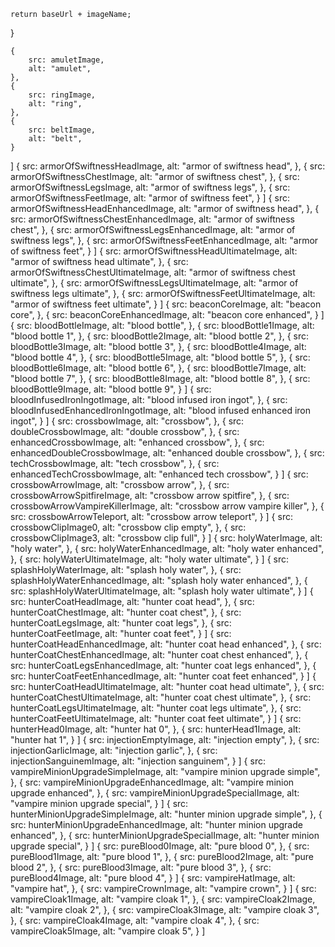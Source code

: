 

    return baseUrl + imageName;
}

    {
        src: amuletImage,
        alt: "amulet",
    },
    {
        src: ringImage,
        alt: "ring",
    },
    {
        src: beltImage,
        alt: "belt",
    }
]
    {
        src: armorOfSwiftnessHeadImage,
        alt: "armor of swiftness head",
    },
    {
        src: armorOfSwiftnessChestImage,
        alt: "armor of swiftness chest",
    },
    {
        src: armorOfSwiftnessLegsImage,
        alt: "armor of swiftness legs",
    },
    {
        src: armorOfSwiftnessFeetImage,
        alt: "armor of swiftness feet",
    }
]
    {
        src: armorOfSwiftnessHeadEnhancedImage,
        alt: "armor of swiftness head",
    },
    {
        src: armorOfSwiftnessChestEnhancedImage,
        alt: "armor of swiftness chest",
    },
    {
        src: armorOfSwiftnessLegsEnhancedImage,
        alt: "armor of swiftness legs",
    },
    {
        src: armorOfSwiftnessFeetEnhancedImage,
        alt: "armor of swiftness feet",
    }
]
    {
        src: armorOfSwiftnessHeadUltimateImage,
        alt: "armor of swiftness head ultimate",
    },
    {
        src: armorOfSwiftnessChestUltimateImage,
        alt: "armor of swiftness chest ultimate",
    },
    {
        src: armorOfSwiftnessLegsUltimateImage,
        alt: "armor of swiftness legs ultimate",
    },
    {
        src: armorOfSwiftnessFeetUltimateImage,
        alt: "armor of swiftness feet ultimate",
    }
    ]
{
        src: beaconCoreImage,
        alt: "beacon core",
    },
    {
        src: beaconCoreEnhancedImage,
        alt: "beacon core enhanced",
    }
]
    {
        src: bloodBottleImage,
        alt: "blood bottle",
    },
    {
        src: bloodBottle1Image,
        alt: "blood bottle 1",
    },
    {
        src: bloodBottle2Image,
        alt: "blood bottle 2",
    },
    {
        src: bloodBottle3Image,
        alt: "blood bottle 3",
    },
    {
        src: bloodBottle4Image,
        alt: "blood bottle 4",
    },
    {
        src: bloodBottle5Image,
        alt: "blood bottle 5",
    },
    {
        src: bloodBottle6Image,
        alt: "blood bottle 6",
    },
    {
        src: bloodBottle7Image,
        alt: "blood bottle 7",
    },
    {
        src: bloodBottle8Image,
        alt: "blood bottle 8",
    },
    {
        src: bloodBottle9Image,
        alt: "blood bottle 9",
    }
]
    {
        src: bloodInfusedIronIngotImage,
        alt: "blood infused iron ingot",
    },
    {
        src: bloodInfusedEnhancedIronIngotImage,
        alt: "blood infused enhanced iron ingot",
    }
]
    {
        src: crossbowImage,
        alt: "crossbow",
    },
    {
        src: doubleCrossbowImage,
        alt: "double crossbow",
    },
    {
        src: enhancedCrossbowImage,
        alt: "enhanced crossbow",
    },
    {
        src: enhancedDoubleCrossbowImage,
        alt: "enhanced double crossbow",
    },
    {
        src: techCrossbowImage,
        alt: "tech crossbow",
    },
    {
        src: enhancedTechCrossbowImage,
        alt: "enhanced tech crossbow",
    }
]
    {
        src: crossbowArrowImage,
        alt: "crossbow arrow",
    },
    {
        src: crossbowArrowSpitfireImage,
        alt: "crossbow arrow spitfire",
    },
    {
        src: crossbowArrowVampireKillerImage,
        alt: "crossbow arrow vampire killer",
    },
    {
        src: crossbowArrowTeleport,
        alt: "crossbow arrow teleport",
    }
]
    {
        src: crossbowClipImage0,
        alt: "crossbow clip empty",
    },
    {
        src: crossbowClipImage3,
        alt: "crossbow clip full",
    }
]
    {
        src: holyWaterImage,
        alt: "holy water",
    },
    {
        src: holyWaterEnhancedImage,
        alt: "holy water enhanced",
    },
    {
        src: holyWaterUltimateImage,
        alt: "holy water ultimate",
    }
]
    {
        src: splashHolyWaterImage,
        alt: "splash holy water",
    },
    {
        src: splashHolyWaterEnhancedImage,
        alt: "splash holy water enhanced",
    },
    {
        src: splashHolyWaterUltimateImage,
        alt: "splash holy water ultimate",
    }
]
    {
        src: hunterCoatHeadImage,
        alt: "hunter coat head",
    },
    {
        src: hunterCoatChestImage,
        alt: "hunter coat chest",
    },
    {
        src: hunterCoatLegsImage,
        alt: "hunter coat legs",
    },
    {
        src: hunterCoatFeetImage,
        alt: "hunter coat feet",
    }
]
    {
        src: hunterCoatHeadEnhancedImage,
        alt: "hunter coat head enhanced",
    },
    {
        src: hunterCoatChestEnhancedImage,
        alt: "hunter coat chest enhanced",
    },
    {
        src: hunterCoatLegsEnhancedImage,
        alt: "hunter coat legs enhanced",
    },
    {
        src: hunterCoatFeetEnhancedImage,
        alt: "hunter coat feet enhanced",
    }
]
    {
        src: hunterCoatHeadUltimateImage,
        alt: "hunter coat head ultimate",
    },
    {
        src: hunterCoatChestUltimateImage,
        alt: "hunter coat chest ultimate",
    },
    {
        src: hunterCoatLegsUltimateImage,
        alt: "hunter coat legs ultimate",
    },
    {
        src: hunterCoatFeetUltimateImage,
        alt: "hunter coat feet ultimate",
    }
]
    {
        src: hunterHead0Image,
        alt: "hunter hat 0",
    },
    {
        src: hunterHead1Image,
        alt: "hunter hat 1",
    }
]
    {
        src: injectionEmptyImage,
        alt: "injection empty",
    },
    {
        src: injectionGarlicImage,
        alt: "injection garlic",
    },
    {
        src: injectionSanguinemImage,
        alt: "injection sanguinem",
    }
]
    {
        src: vampireMinionUpgradeSimpleImage,
        alt: "vampire minion upgrade simple",
    },
    {
        src: vampireMinionUpgradeEnhancedImage,
        alt: "vampire minion upgrade enhanced",
    },
    {
        src: vampireMinionUpgradeSpecialImage,
        alt: "vampire minion upgrade special",
    }
]
    {
        src: hunterMinionUpgradeSimpleImage,
        alt: "hunter minion upgrade simple",
    },
    {
        src: hunterMinionUpgradeEnhancedImage,
        alt: "hunter minion upgrade enhanced",
    },
    {
        src: hunterMinionUpgradeSpecialImage,
        alt: "hunter minion upgrade special",
    }
]
    {
        src: pureBlood0Image,
        alt: "pure blood 0",
    },
    {
        src: pureBlood1Image,
        alt: "pure blood 1",
    },
    {
        src: pureBlood2Image,
        alt: "pure blood 2",
    },
    {
        src: pureBlood3Image,
        alt: "pure blood 3",
    },
    {
        src: pureBlood4Image,
        alt: "pure blood 4",
    }
]
    {
        src: vampireHatImage,
        alt: "vampire hat",
    },
    {
        src: vampireCrownImage,
        alt: "vampire crown",
    }
]
    {
        src: vampireCloak1Image,
        alt: "vampire cloak 1",
    },
    {
        src: vampireCloak2Image,
        alt: "vampire cloak 2",
    },
    {
        src: vampireCloak3Image,
        alt: "vampire cloak 3",
    },
    {
        src: vampireCloak4Image,
        alt: "vampire cloak 4",
    },
    {
        src: vampireCloak5Image,
        alt: "vampire cloak 5",
    }
]